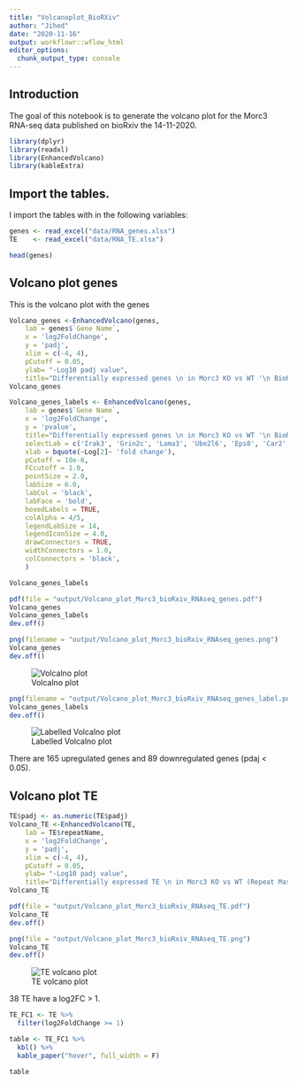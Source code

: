 ```yaml
---
title: "Volcanoplot_BioRXiv"
author: "Jihed"
date: "2020-11-16"
output: workflowr::wflow_html
editor_options:
  chunk_output_type: console
---
```


## Introduction

The goal of this notebook is to generate the volcano plot for the Morc3 RNA-seq data published on bioRxiv the 14-11-2020.

```r

library(dplyr)
library(readxl)
library(EnhancedVolcano)
library(kableExtra)
```

## Import the tables.

I import the tables with in the following variables:

```r

genes <- read_excel("data/RNA_genes.xlsx")
TE    <- read_excel("data/RNA_TE.xlsx")
```

```r
head(genes)
```

## Volcano plot genes

This is the volcano plot with the genes

```r
Volcano_genes <-EnhancedVolcano(genes,
    lab = genes$`Gene Name`,
    x = 'log2FoldChange',
    y = 'padj',
    xlim = c(-4, 4),
    pCutoff = 0.05,
    ylab= "-Log10 padj value",
    title="Differentially expressed genes \n in Morc3 KO vs WT '\n BioRXiv 2020")
Volcano_genes
```

```r

Volcano_genes_labels <- EnhancedVolcano(genes,
    lab = genes$`Gene Name`,
    x = 'log2FoldChange',
    y = 'pvalue',
    title="Differentially expressed genes \n in Morc3 KO vs WT '\n BioRXiv 2020",
    selectLab = c('Irak3', 'Grin2c', 'Lama3', 'Ube2l6', 'Eps8', 'Car2', 'Morc3', 'Rhox5', 'Odf2l'),
    xlab = bquote(~Log[2]~ 'fold change'),
    pCutoff = 10e-6,
    FCcutoff = 1.0,
    pointSize = 2.0,
    labSize = 6.0,
    labCol = 'black',
    labFace = 'bold',
    boxedLabels = TRUE,
    colAlpha = 4/5,
    legendLabSize = 14,
    legendIconSize = 4.0,
    drawConnectors = TRUE,
    widthConnectors = 1.0,
    colConnectors = 'black',
    )

Volcano_genes_labels
```

```r
pdf(file = "output/Volcano_plot_Morc3_bioRxiv_RNAseq_genes.pdf")
Volcano_genes
Volcano_genes_labels
dev.off()
```

```r
png(filename = "output/Volcano_plot_Morc3_bioRxiv_RNAseq_genes.png")
Volcano_genes
dev.off()
```

![Volcalno plot](../output/Volcano_plot_Morc3_bioRxiv_RNAseq_genes.png)

```r
png(filename = "output/Volcano_plot_Morc3_bioRxiv_RNAseq_genes_label.png")
Volcano_genes_labels
dev.off()

```

![Labelled Volcalno plot](../output/Volcano_plot_Morc3_bioRxiv_RNAseq_genes_label.png)

There are 165 upregulated genes and 89 downregulated genes (pdaj \< 0.05). 

## Volcano plot TE

```r

TE$padj <- as.numeric(TE$padj)
Volcano_TE <-EnhancedVolcano(TE,
    lab = TE$repeatName,
    x = 'log2FoldChange',
    y = 'padj',
    xlim = c(-4, 4),
    pCutoff = 0.05,
    ylab= "-Log10 padj value",
    title="Differentially expressed TE \n in Morc3 KO vs WT (Repeat Masker mm10) '\n BioRXiv 2020")
Volcano_TE
```

```r
pdf(file = "output/Volcano_plot_Morc3_bioRxiv_RNAseq_TE.pdf")
Volcano_TE
dev.off()
```

```r
png(file = "output/Volcano_plot_Morc3_bioRxiv_RNAseq_TE.png")
Volcano_TE
dev.off()
```

![TE volcano plot](../output/Volcano_plot_Morc3_bioRxiv_RNAseq_TE.png)

38 TE have a log2FC \> 1.

```r
TE_FC1 <- TE %>%
  filter(log2FoldChange >= 1)
```

```r
table <- TE_FC1 %>%
  kbl() %>%
  kable_paper("hover", full_width = F)

table
```
